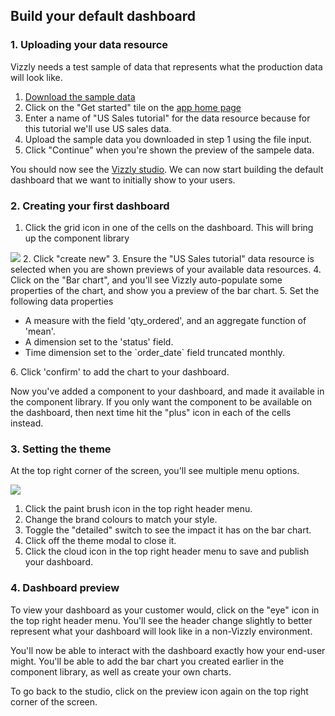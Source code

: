 ## Build your default dashboard

### 1. Uploading your data resource
Vizzly needs a test sample of data that represents what the production data will look like.

1. [Download the sample data](./us-sales-tutorial-data-resource.csv)
2. Click on the "Get started" tile on the [app home page](https://app.vizzly.co)
3. Enter a name of "US Sales tutorial" for the data resource because for this tutorial we'll use US sales data.
4. Upload the sample data you downloaded in step 1 using the file input.
5. Click "Continue" when you're shown the preview of the sampele data.

You should now see the [Vizzly studio](https://app.vizzly.co/studio). We can now start building the default dashboard
that we want to initially show to your users.

### 2. Creating your first dashboard

1. Click the grid icon in one of the cells on the dashboard. This will bring up the component library
<img src="/img/empty-component-library.png" />
2. Click "create new"
3. Ensure the "US Sales tutorial" data resource is selected when you are shown previews of your available data resources.
4. Click on the "Bar chart", and you'll see Vizzly auto-populate some properties of the chart, and show you a preview of the bar chart.
5. Set the following data properties
<ul>
  <li>A measure with the field 'qty_ordered', and an aggregate function of 'mean'.</li>
  <li>A dimension set to the 'status' field.</li>
  <li>Time dimension set to the `order_date` field truncated monthly.</li>
</ul>
6. Click 'confirm' to add the chart to your dashboard.

Now you've added a component to your dashboard, and made it available in the component library. If you only want the component to be available
on the dashboard, then next time hit the "plus" icon in each of the cells instead.

### 3. Setting the theme

At the top right corner of the screen, you'll see multiple menu options.

<img src="/img/top-right-menu.png" />

1. Click the paint brush icon in the top right header menu.
2. Change the brand colours to match your style.
3. Toggle the "detailed" switch to see the impact it has on the bar chart.
4. Click off the theme modal to close it.
5. Click the cloud icon in the top right header menu to save and publish your dashboard.

### 4. Dashboard preview
To view your dashboard as your customer would, click on the "eye" icon in the top right header menu. You'll see the header
change slightly to better represent what your dashboard will look like in a non-Vizzly environment.

You'll now be able to interact with the dashboard exactly how your end-user might. You'll be able to add the bar chart you created
earlier in the component library, as well as create your own charts.

To go back to the studio, click on the preview icon again on the top right corner of the screen.
